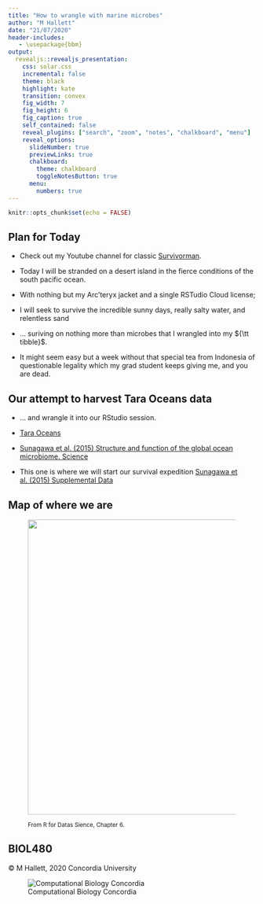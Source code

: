 ```yaml
---
title: "How to wrangle with marine microbes"
author: "M Hallett"
date: "21/07/2020"
header-includes:
   - \usepackage{bbm}
output: 
  revealjs::revealjs_presentation:
    css: solar.css
    incremental: false
    theme: black
    highlight: kate
    transition: convex
    fig_width: 7
    fig_height: 6
    fig_caption: true
    self_contained: false
    reveal_plugins: ["search", "zoom", "notes", "chalkboard", "menu"]
    reveal_options:
      slideNumber: true
      previewLinks: true
      chalkboard: 
        theme: chalkboard
        toggleNotesButton: true
      menu:
        numbers: true
---
```

```r
knitr::opts_chunk$set(echo = FALSE)
```

## Plan for Today

- Check out my Youtube channel for classic [Survivorman](https://www.youtube.com/watch?v=yNxro4Nn_Ok).

- Today I will be stranded on a desert island in the fierce conditions of the south pacific ocean.

- With nothing but my Arc'teryx jacket and a single RSTudio Cloud license;

- I will seek to survive the incredible sunny days, really salty water, and relentless sand 

- ... suriving on nothing more than microbes that I wrangled into my ${\tt tibble}$.

- It might seem easy but a week without that special tea from Indonesia of questionable legality  which my grad student keeps giving me, and you are dead.

## Our attempt to harvest Tara Oceans data 

- ... and wrangle it into our RStudio session.

- [Tara Oceans](https://oceans.taraexpeditions.org/en/)  

- [Sunagawa et al. (2015) Structure and function of the global ocean microbiome. Science](https://science.sciencemag.org/content/348/6237/1261359.long)

- This one is where we will start our survival expedition [Sunagawa et al. (2015) Supplemental Data](http://ocean-microbiome.embl.de/companion.html)


## Map of where we are


<figure class="image">
<p float="center">
  <img src="images/explore_cycle.png" width="600"/> 
</p>
<figcaption><small> From R for Datas Sience, Chapter 6.
</small> </figcaption>
</figure>


## BIOL480 

&copy; M Hallett, 2020 Concordia University

![Computational Biology Concordia](images/apple-touch-icon-114x114.png)


